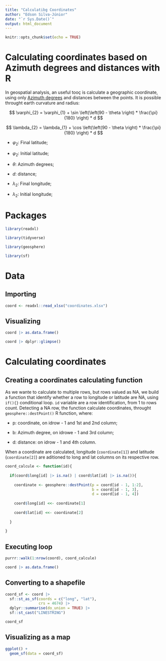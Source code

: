 ```yaml
---
title: "Calculatibg Coordinates"
author: "Edson Silva-Júnior"
date: "`r Sys.Date()`"
output: html_document
---
```


```r
knitr::opts_chunk$set(echo = TRUE)
```

# Calculating coordinates based on Azimuth degrees and distances with R

In geospatial analysis, an useful tooç is calculate a geographic coordinate, using only [Azimuth degrees](https://en.wikipedia.org/wiki/Azimuth#:~:text=The%20azimuth%20is%20the%20angle%20between%20the%20north%20vector%20and,mapping%2C%20mining%2C%20and%20ballistics) and distances between the points. It is possible throught earth curvature and radius:

$$
\varphi_{2} = \varphi_{1} + \sin \left(\left(90 - \theta \right) * \frac{\pi}{180} \right) * d
$$

$$
\lambda_{2} = \lambda_{1} + \cos \left(\left(90 - \theta \right) * \frac{\pi}{180} \right) * d
$$

- $\varphi_{2}$: Final latitude;

- $\varphi_{2}$: Initial latitude;

- $\theta$: Azimuth degrees;

- $d$: distance;

- $\lambda_{2}$: Final longitude;

- $\lambda_{2}$: Initial longitude;

# Packages

```r
library(readxl)

library(tidyverse)

library(geosphere)

library(sf)
```

# Data 

## Importing

```r
coord <- readxl::read_xlsx("coordinates.xlsx")
```

## Visualizing

```r
coord |> as.data.frame()

coord |> dplyr::glimpse()
```

# Calculating coordinates 

## Creating a coordinates calculating function

As we wante to calculate to multiple rows, but rows valued as NA, we build a function that identify whether a row to longitude or latitude are NA, using `if(){}` conditional loop. `id` variable are a row identification, from 1 to rows count. Detecting a NA row, the function calculate coordinates, throught `geosphere::destPoint()` R function, where:

- p: coordinate, on idrow - 1 and 1st and 2nd column;

- b: Azimuth degree, on idrowe - 1 and 3rd column;

- d: distance: on idrow - 1 and 4th column.

When a coordinate are calculated, longitude (`coordinate[1]`) and latitude (`coordinate[2]`) are aditioned to long and lat columns on its respective row.

```r
coord_calcule <- function(id){
  
  if(coord$long[id] |> is.na() | coord$lat[id] |> is.na()){
    
    coordinate <- geosphere::destPoint(p = coord[id - 1, 1:2],
                                       b = coord[id - 1, 3],
                                       d = coord[id - 1, 4])
    
    coord$long[id] <<- coordinate[1]
    
    coord$lat[id] <<- coordinate[2]
    
  }
  
}
```


## Executing loop

```r
purrr::walk(1:nrow(coord), coord_calcule)

coord |> as.data.frame()
```

## Converting to a shapefile 

```r
coord_sf <- coord |> 
  sf::st_as_sf(coords = c("long", "lat"),
               crs = 4674) |> 
  dplyr::summarise(do_union = TRUE) |> 
  sf::st_cast("LINESTRING")

coord_sf
```

## Visualizing as a map

```r
ggplot() +
  geom_sf(data = coord_sf)
```

